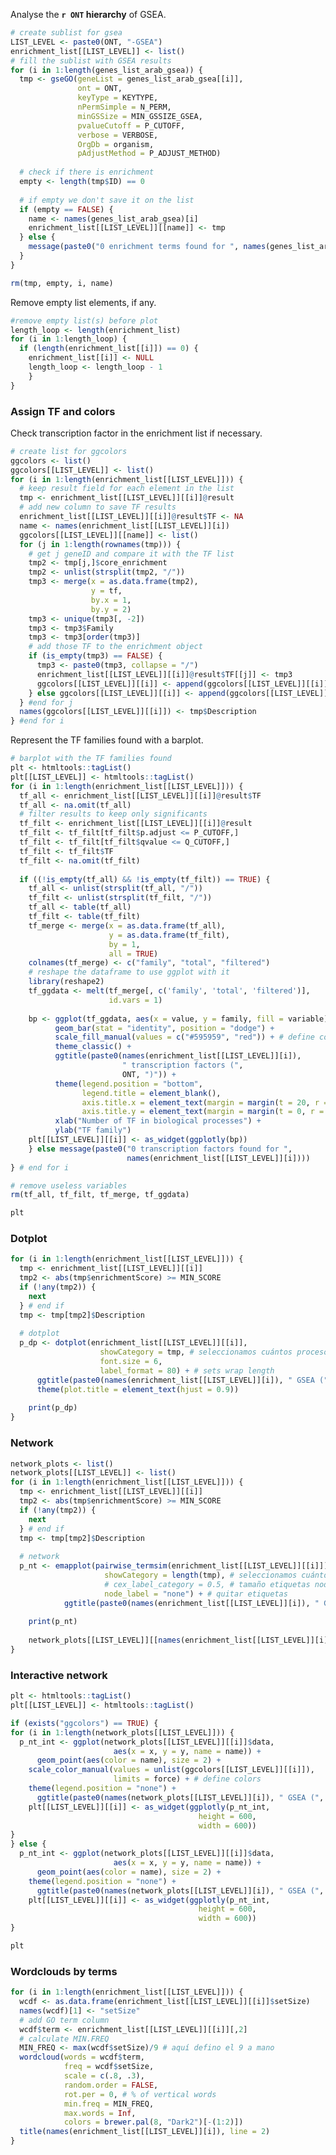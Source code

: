 Analyse the **`r ONT` hierarchy** of GSEA.

```r
# create sublist for gsea
LIST_LEVEL <- paste0(ONT, "-GSEA")
enrichment_list[[LIST_LEVEL]] <- list()
# fill the sublist with GSEA results
for (i in 1:length(genes_list_arab_gsea)) {
  tmp <- gseGO(geneList = genes_list_arab_gsea[[i]],
               ont = ONT,
               keyType = KEYTYPE,
               nPermSimple = N_PERM,
               minGSSize = MIN_GSSIZE_GSEA,
               pvalueCutoff = P_CUTOFF,
               verbose = VERBOSE,
               OrgDb = organism,
               pAdjustMethod = P_ADJUST_METHOD)
  
  # check if there is enrichment
  empty <- length(tmp$ID) == 0
  
  # if empty we don't save it on the list
  if (empty == FALSE) {
    name <- names(genes_list_arab_gsea)[i]
    enrichment_list[[LIST_LEVEL]][[name]] <- tmp
  } else {
    message(paste0("0 enrichment terms found for ", names(genes_list_arab_gsea)[i]))
  }
}

rm(tmp, empty, i, name)
```

Remove empty list elements, if any.

```r
#remove empty list(s) before plot
length_loop <- length(enrichment_list)
for (i in 1:length_loop) {
  if (length(enrichment_list[[i]]) == 0) {
    enrichment_list[[i]] <- NULL
    length_loop <- length_loop - 1
    }
}
```

### Assign TF and colors

Check transcription factor in the enrichment list if necessary.

```r
# create list for ggcolors
ggcolors <- list()
ggcolors[[LIST_LEVEL]] <- list()
for (i in 1:length(enrichment_list[[LIST_LEVEL]])) {
  # keep result field for each element in the list
  tmp <- enrichment_list[[LIST_LEVEL]][[i]]@result
  # add new column to save TF results
  enrichment_list[[LIST_LEVEL]][[i]]@result$TF <- NA
  name <- names(enrichment_list[[LIST_LEVEL]][i])
  ggcolors[[LIST_LEVEL]][[name]] <- list()
  for (j in 1:length(rownames(tmp))) {
    # get j geneID and compare it with the TF list
    tmp2 <- tmp[j,]$core_enrichment
    tmp2 <- unlist(strsplit(tmp2, "/"))
    tmp3 <- merge(x = as.data.frame(tmp2),
                  y = tf,
                  by.x = 1,
                  by.y = 2)
    tmp3 <- unique(tmp3[, -2])
    tmp3 <- tmp3$Family
    tmp3 <- tmp3[order(tmp3)]
    # add those TF to the enrichment object
    if (is_empty(tmp3) == FALSE) {
      tmp3 <- paste0(tmp3, collapse = "/")
      enrichment_list[[LIST_LEVEL]][[i]]@result$TF[[j]] <- tmp3
      ggcolors[[LIST_LEVEL]][[i]] <- append(ggcolors[[LIST_LEVEL]][[i]], "red")
    } else ggcolors[[LIST_LEVEL]][[i]] <- append(ggcolors[[LIST_LEVEL]][[i]], "#0099f9")
  } #end for j
  names(ggcolors[[LIST_LEVEL]][[i]]) <- tmp$Description
} #end for i
```

Represent the TF families found with a barplot.

```r
# barplot with the TF families found
plt <- htmltools::tagList()
plt[[LIST_LEVEL]] <- htmltools::tagList()
for (i in 1:length(enrichment_list[[LIST_LEVEL]])) {
  tf_all <- enrichment_list[[LIST_LEVEL]][[i]]@result$TF
  tf_all <- na.omit(tf_all)
  # filter results to keep only significants
  tf_filt <- enrichment_list[[LIST_LEVEL]][[i]]@result
  tf_filt <- tf_filt[tf_filt$p.adjust <= P_CUTOFF,]
  tf_filt <- tf_filt[tf_filt$qvalue <= Q_CUTOFF,]
  tf_filt <- tf_filt$TF
  tf_filt <- na.omit(tf_filt)
  
  if ((!is_empty(tf_all) && !is_empty(tf_filt)) == TRUE) {
    tf_all <- unlist(strsplit(tf_all, "/"))
    tf_filt <- unlist(strsplit(tf_filt, "/"))
    tf_all <- table(tf_all)
    tf_filt <- table(tf_filt)
    tf_merge <- merge(x = as.data.frame(tf_all),
                      y = as.data.frame(tf_filt),
                      by = 1,
                      all = TRUE)
    colnames(tf_merge) <- c("family", "total", "filtered")
    # reshape the dataframe to use ggplot with it
    library(reshape2)
    tf_ggdata <- melt(tf_merge[, c('family', 'total', 'filtered')],
                      id.vars = 1)
    
    bp <- ggplot(tf_ggdata, aes(x = value, y = family, fill = variable)) +
          geom_bar(stat = "identity", position = "dodge") +
          scale_fill_manual(values = c("#595959", "red")) + # define colors
          theme_classic() +
          ggtitle(paste0(names(enrichment_list[[LIST_LEVEL]][i]),
                         " transcription factors (",
                         ONT, ")")) +
          theme(legend.position = "bottom",
                legend.title = element_blank(),
                axis.title.x = element_text(margin = margin(t = 20, r = 0, b = 0, l = 0)),
                axis.title.y = element_text(margin = margin(t = 0, r = 20, b = 0, l = 0))) + # margins axis
          xlab("Number of TF in biological processes") +
          ylab("TF family")
    plt[[LIST_LEVEL]][[i]] <- as_widget(ggplotly(bp))
    } else message(paste0("0 transcription factors found for ",
                          names(enrichment_list[[LIST_LEVEL]][i])))
} # end for i

# remove useless variables
rm(tf_all, tf_filt, tf_merge, tf_ggdata)
```

```r
plt
```

### Dotplot

```r
for (i in 1:length(enrichment_list[[LIST_LEVEL]])) {
  tmp <- enrichment_list[[LIST_LEVEL]][[i]]
  tmp2 <- abs(tmp$enrichmentScore) >= MIN_SCORE
  if (!any(tmp2)) {
    next
  } # end if
  tmp <- tmp[tmp2]$Description
  
  # dotplot
  p_dp <- dotplot(enrichment_list[[LIST_LEVEL]][[i]],
                    showCategory = tmp, # seleccionamos cuántos procesos
                    font.size = 6,
                    label_format = 80) + # sets wrap length
      ggtitle(paste0(names(enrichment_list[[LIST_LEVEL]][i]), " GSEA (", ONT, ")")) +
      theme(plot.title = element_text(hjust = 0.9))
    
    print(p_dp)
}
```

### Network

```r
network_plots <- list()
network_plots[[LIST_LEVEL]] <- list()
for (i in 1:length(enrichment_list[[LIST_LEVEL]])) {
  tmp <- enrichment_list[[LIST_LEVEL]][[i]]
  tmp2 <- abs(tmp$enrichmentScore) >= MIN_SCORE
  if (!any(tmp2)) {
    next
  } # end if
  tmp <- tmp[tmp2]$Description
  
  # network
  p_nt <- emapplot(pairwise_termsim(enrichment_list[[LIST_LEVEL]][[i]]),
                     showCategory = length(tmp), # seleccionamos cuántos procesos
                     # cex_label_category = 0.5, # tamaño etiquetas nodos
                     node_label = "none") + # quitar etiquetas 
            ggtitle(paste0(names(enrichment_list[[LIST_LEVEL]][i]), " GSEA (", ONT, ")"))
    
    print(p_nt)
    
    network_plots[[LIST_LEVEL]][[names(enrichment_list[[LIST_LEVEL]][i])]] <- p_nt
}
```

### Interactive network

```r
plt <- htmltools::tagList()
plt[[LIST_LEVEL]] <- htmltools::tagList()

if (exists("ggcolors") == TRUE) {
for (i in 1:length(network_plots[[LIST_LEVEL]])) {
  p_nt_int <- ggplot(network_plots[[LIST_LEVEL]][[i]]$data,
                       aes(x = x, y = y, name = name)) +
      geom_point(aes(color = name), size = 2) +
    scale_color_manual(values = unlist(ggcolors[[LIST_LEVEL]][[i]]),
                       limits = force) + # define colors
    theme(legend.position = "none") +
      ggtitle(paste0(names(network_plots[[LIST_LEVEL]][i]), " GSEA (", ONT, ")"))
    plt[[LIST_LEVEL]][[i]] <- as_widget(ggplotly(p_nt_int,
                                          height = 600,
                                          width = 600))
}
} else {
  p_nt_int <- ggplot(network_plots[[LIST_LEVEL]][[i]]$data,
                       aes(x = x, y = y, name = name)) +
      geom_point(aes(color = name), size = 2) +
    theme(legend.position = "none") +
      ggtitle(paste0(names(network_plots[[LIST_LEVEL]][i]), " GSEA (", ONT, ")"))
    plt[[LIST_LEVEL]][[i]] <- as_widget(ggplotly(p_nt_int,
                                          height = 600,
                                          width = 600))
}
```

```r
plt
```

### Wordclouds by terms

```r
for (i in 1:length(enrichment_list[[LIST_LEVEL]])) {
  wcdf <- as.data.frame(enrichment_list[[LIST_LEVEL]][[i]]$setSize)
  names(wcdf)[1] <- "setSize"
  # add GO term column
  wcdf$term <- enrichment_list[[LIST_LEVEL]][[i]][,2]
  # calculate MIN.FREQ
  MIN_FREQ <- max(wcdf$setSize)/9 # aquí defino el 9 a mano
  wordcloud(words = wcdf$term,
            freq = wcdf$setSize,
            scale = c(.8, .3),
            random.order = FALSE,
            rot.per = 0, # % of vertical words
            min.freq = MIN_FREQ,
            max.words = Inf,
            colors = brewer.pal(8, "Dark2")[-(1:2)])
  title(names(enrichment_list[[LIST_LEVEL]][i]), line = 2)
}
```

